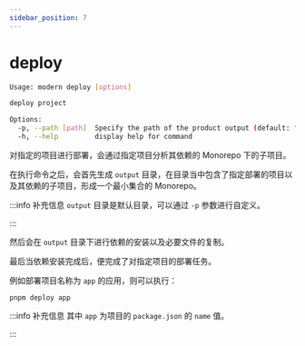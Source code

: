 ```yaml
---
sidebar_position: 7
---
```

# deploy

```bash
Usage: modern deploy [options]

deploy project

Options:
  -p, --path [path]  Specify the path of the product output (default: "output")
  -h, --help         display help for command
```

对指定的项目进行部署，会通过指定项目分析其依赖的 Monorepo 下的子项目。

在执行命令之后，会首先生成 `output` 目录，在目录当中包含了指定部署的项目以及其依赖的子项目，形成一个最小集合的 Monorepo。

:::info 补充信息
`output` 目录是默认目录，可以通过 `-p` 参数进行自定义。

:::

然后会在 `output` 目录下进行依赖的安装以及必要文件的复制。

最后当依赖安装完成后，便完成了对指定项目的部署任务。

例如部署项目名称为 `app` 的应用，则可以执行：

```
pnpm deploy app
```

:::info 补充信息
其中 `app` 为项目的 `package.json` 的 `name` 值。

:::
